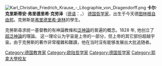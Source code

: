 [[File:Karl_Christian_Friedrich_Krause_-_Litographie_von_Dragendorff.png|right]]
'''卡尔·克里斯蒂安·弗里德里希·克劳泽'''（[[德语|德语]]：'''{{lang|de|Karl Christian Friedrich Krause}}'''，{{bd|1781年|5月6日|1832年|9月27日|catIdx=K}}） [[德国|德国]][[哲学家|哲学家]]，出生于今天德[[图林根|图林根自由邦]]。克勞斯是[[弗里德里希·谢林|弗里德里希·谢林]]的學生。

克勞斯尋求统一基督教的有神論教條和[[泛神論|泛神論]]的普遍的概念。1828 年, 他创立了[[超泛神論|超泛神論]]的理論。 这一理论认为宇宙是上帝的一部分，但上帝的其它部份超越宇宙。由于克勞斯的著作非常複雜和難讀，他在当时沒有能够发展出大批追随者。

{{Authority control}}
{{Philosophy-stub}}

{{DEFAULTSORT: Krause, Karl}}
[[Category:德国教育家|Category:德国教育家]]
[[Category:欧陆哲学家|Category:欧陆哲学家]]
[[Category:德国哲学家|Category:德国哲学家]]
[[Category:耶拿大學校友|Category:耶拿大學校友]]